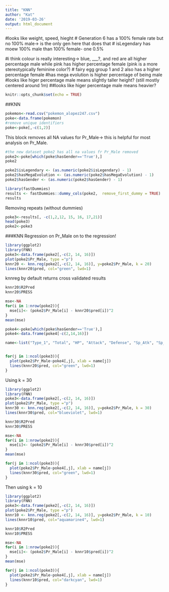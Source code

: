 ```yaml
---
title: "KNN"
author: "Kat"
date: '2019-03-26'
output: html_document
---
```



#looks like weight, speed, hieght
# Generation 6 has a 100% female rate but no 100% male-> is the only gen here that does that
# isLegendary has moew 100% male than 100% female- one 0.5%

#i think colour is really interesting-> blue, ___?, and red are all higher percentage male while pink has higher percentage female (pink is a more stereotypically feminine color?)
# fairy egg group 1 and 2 also has a higher percentage female
#has mega evolution is higher percentage of being male
#looks like higer percentage male means slightly taller height? (still mostly centered around 1m)
##looks like higer percentage male means heavier?

```r
knitr::opts_chunk$set(echo = TRUE)
```

##KNN

```r
pokemon<-read.csv("pokemon_alopez247.csv")
poke<-data.frame(pokemon)
#remove unique identifiers
poke<-poke[,-c(1,2)]
```

This block removes all NA values for Pr_Male-> this is helpful for most analysis on Pr_Male.
```r
#the new dataset poke2 has all na values fr Pr_Male removed
poke2<-poke[which(poke$hasGender=='True'),]
poke2
```


```r
poke2$isLegendary <- (as.numeric(poke2$isLegendary) - 1)
poke2$hasMegaEvolution <- (as.numeric(poke2$hasMegaEvolution) - 1)
poke2$hasGender <- (as.numeric(poke2$hasGender) - 1)
```

```r
library(fastDummies)
results <- fastDummies::dummy_cols(poke2,  remove_first_dummy = TRUE)
results
```
Removing repeats (without dummies)
```r
poke3<-results[, -c(1,2,12, 15, 16, 17,21)]
head(poke3)
poke2<-poke3
```


###KNN Regression on Pr_Male
on to the regression!

```r
library(ggplot2)
library(FNN)
poke3<-data.frame(poke2[,-c(2, 14, 16)])
plot(poke2$Pr_Male, type ="p")
knnr20 <- knn.reg(poke2[,-c(2, 14, 16)], y=poke2$Pr_Male, k = 20)
lines(knnr20$pred, col="green", lwd=1)
```
knnreg by default returns cross validated results
```r
knnr20$R2Pred
knnr20$PRESS
```

```r
mse<-NA
for(i in 1:nrow(poke2)){
  mse[i]<- (poke2$Pr_Male[i] - knnr20$pred[i])^2
}
mean(mse)
```


```r
poke4<-poke[which(poke$hasGender=='True'),]
poke4<-data.frame(poke4[-c(2,14,16)])

name<-list("Type_1", "Total", "HP", "Attack", "Defense", "Sp_Atk", "Sp_Def", "Speed", "Generation", "isLegendary", "Colour", "hasGender", "Egg_Group_1", "hasMegaEvolution", "Height_m", "Weight_kg", "Catch_Rate", "Body_Style")


for(j in 1:ncol(poke3)){
  plot(poke2$Pr_Male~poke4[,j], xlab = name[j])
  lines(knnr20$pred, col="green", lwd=1)
}

```


Using k = 30


```r
library(ggplot2)
library(FNN)
poke3<-data.frame(poke2[,-c(2, 14, 16)])
plot(poke2$Pr_Male, type ="p")
knnr30 <- knn.reg(poke2[,-c(2, 14, 16)], y=poke2$Pr_Male, k = 30)
lines(knnr30$pred, col="blueviolet", lwd=1)
```

```r
knnr30$R2Pred
knnr30$PRESS
```

```r
mse<-NA
for(i in 1:nrow(poke2)){
  mse[i]<- (poke2$Pr_Male[i] - knnr30$pred[i])^2
}
mean(mse)
```


```r

for(j in 1:ncol(poke3)){
  plot(poke2$Pr_Male~poke4[,j], xlab = name[j])
  lines(knnr30$pred, col="green", lwd=1)
}

```


Then using k = 10

```r
library(ggplot2)
library(FNN)
poke3<-data.frame(poke2[,-c(2, 14, 16)])
plot(poke2$Pr_Male, type ="p")
knnr10 <- knn.reg(poke2[,-c(2, 14, 16)], y=poke2$Pr_Male, k = 10)
lines(knnr10$pred, col="aquamarine4", lwd=1)
```

```r
knnr10$R2Pred
knnr10$PRESS
```

```r
mse<-NA
for(i in 1:nrow(poke2)){
  mse[i]<- (poke2$Pr_Male[i] - knnr10$pred[i])^2
}
mean(mse)
```


```r

for(j in 1:ncol(poke3)){
  plot(poke2$Pr_Male~poke4[,j], xlab = name[j])
  lines(knnr10$pred, col="darkcyan", lwd=1)
}

```
